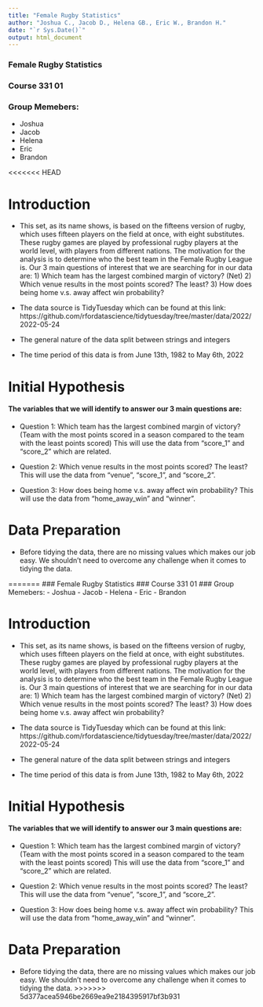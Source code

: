 ```yaml
---
title: "Female Rugby Statistics"
author: "Joshua C., Jacob D., Helena GB., Eric W., Brandon H."
date: "`r Sys.Date()`"
output: html_document
---
```

###   Female Rugby Statistics
###   Course 331 01
###   Group Memebers: 
- Joshua 
- Jacob
- Helena
- Eric
- Brandon

<<<<<<< HEAD

# Introduction
- This set, as its name shows, is based on the fifteens version of rugby, which uses fifteen players on the field at once, with eight substitutes. These rugby games are played by professional rugby players at the world level, with players from different nations. The motivation for the analysis is to determine who the best team in the Female Rugby League is. Our 3 main questions of interest that we are searching for in our data are: 1) Which team has the largest combined margin of victory? (Net) 2) Which venue results in the most points scored? The least? 3) How does being home v.s. away affect win probability?

- The data source is TidyTuesday which can be found at this link: https://github.com/rfordatascience/tidytuesday/tree/master/data/2022/2022-05-24

- The general nature of the data split between strings and integers

- The time period of this data is from June 13th, 1982 to May 6th, 2022


# Initial Hypothesis
#### The variables that we will identify to answer our 3 main questions are:
- Question 1: Which team has the largest combined margin of victory? (Team with the most points scored in a season compared to the team with the least points scored)
This will use the data from “score_1” and “score_2” which are related.

- Question 2: Which venue results in the most points scored? The least?
This will use the data from “venue”, “score_1”, and “score_2”.

- Question 3: How does being home v.s. away affect win probability?
This will use the data from “home_away_win” and “winner”.

# Data Preparation
- Before tidying the data, there are no missing values which makes our job easy. We shouldn’t need to overcome any challenge when it comes to tidying the data.






=======
###   Female Rugby Statistics
###   Course 331 01
###   Group Memebers: 
- Joshua 
- Jacob
- Helena
- Eric
- Brandon


# Introduction
- This set, as its name shows, is based on the fifteens version of rugby, which uses fifteen players on the field at once, with eight substitutes. These rugby games are played by professional rugby players at the world level, with players from different nations. The motivation for the analysis is to determine who the best team in the Female Rugby League is. Our 3 main questions of interest that we are searching for in our data are: 1) Which team has the largest combined margin of victory? (Net) 2) Which venue results in the most points scored? The least? 3) How does being home v.s. away affect win probability?

- The data source is TidyTuesday which can be found at this link: https://github.com/rfordatascience/tidytuesday/tree/master/data/2022/2022-05-24

- The general nature of the data split between strings and integers

- The time period of this data is from June 13th, 1982 to May 6th, 2022


# Initial Hypothesis
#### The variables that we will identify to answer our 3 main questions are:
- Question 1: Which team has the largest combined margin of victory? (Team with the most points scored in a season compared to the team with the least points scored)
This will use the data from “score_1” and “score_2” which are related.

- Question 2: Which venue results in the most points scored? The least?
This will use the data from “venue”, “score_1”, and “score_2”.

- Question 3: How does being home v.s. away affect win probability?
This will use the data from “home_away_win” and “winner”.

# Data Preparation
- Before tidying the data, there are no missing values which makes our job easy. We shouldn’t need to overcome any challenge when it comes to tidying the data.
>>>>>>> 5d377acea5946be2669ea9e2184395917bf3b931
